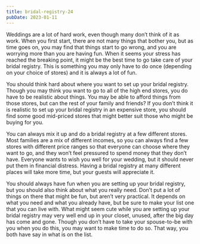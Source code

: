 ```yaml
---
title: bridal-registry-24
pubDate: 2023-01-11
---
```


Weddings are a lot of hard work, even though many don’t think of it as work. When you first start, there are not many things that bother you, but as time goes on, you may find that things start to go wrong, and you are worrying more than you are having fun. When it seems your stress has reached the breaking point, it might be the best time to go take care of your bridal registry. This is something you may only have to do once (depending on your choice of stores) and it is always a lot of fun.

You should think hard about where you want to set up your bridal registry. Though you may think you want to go to all of the high end stores, you do have to be realistic about things. You may be able to afford things from those stores, but can the rest of your family and friends? If you don’t think it is realistic to set up your bridal registry in an expensive store, you should find some good mid-priced stores that might better suit those who might be buying for you.

You can always mix it up and do a bridal registry at a few different stores. Most families are a mix of different incomes, so you can always find a few stores with different price ranges so that everyone can choose where they want to go, and they won’t feel pressured to spend money that they don’t have. Everyone wants to wish you well for your wedding, but it should never put them in financial distress. Having a bridal registry at many different places will take more time, but your guests will appreciate it.

You should always have fun when you are setting up your bridal registry, but you should also think about what you really need. Don’t put a lot of things on there that might be fun, but aren’t very practical. It depends on what you need and what you already have, but be sure to make your list one that you can live with. What might seem cute while you are setting up your bridal registry may very well end up in your closet, unused, after the big day has come and gone. Though you don’t have to take your spouse-to-be with you when you do this, you may want to make time to do so. That way, you both have say in what is on the list.